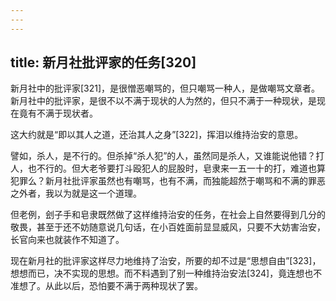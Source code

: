 ```yaml
---
---
---
```

title: 新月社批评家的任务[320]
---




新月社中的批评家[321]，是很憎恶嘲骂的，但只嘲骂一种人，是做嘲骂文章者。新月社中的批评家，是很不以不满于现状的人为然的，但只不满于一种现状，是现在竟有不满于现状者。

这大约就是“即以其人之道，还治其人之身”[322]，挥泪以维持治安的意思。

譬如，杀人，是不行的。但杀掉“杀人犯”的人，虽然同是杀人，又谁能说他错？打人，也不行的。但大老爷要打斗殴犯人的屁股时，皂隶来一五一十的打，难道也算犯罪么？新月社批评家虽然也有嘲骂，也有不满，而独能超然于嘲骂和不满的罪恶之外者，我以为就是这一个道理。

但老例，刽子手和皂隶既然做了这样维持治安的任务，在社会上自然要得到几分的敬畏，甚至于还不妨随意说几句话，在小百姓面前显显威风，只要不大妨害治安，长官向来也就装作不知道了。

现在新月社的批评家这样尽力地维持了治安，所要的却不过是“思想自由”[323]，想想而已，决不实现的思想。而不料遇到了别一种维持治安法[324]，竟连想也不准想了。从此以后，恐怕要不满于两种现状了罢。